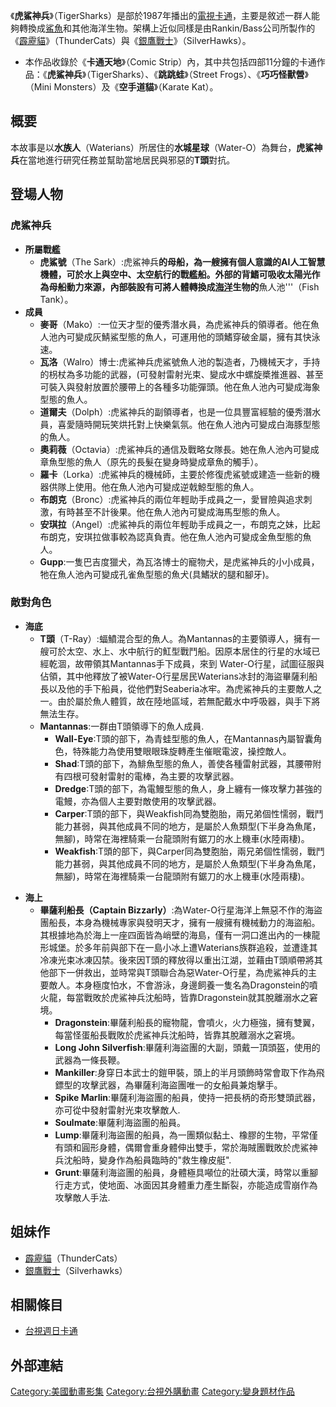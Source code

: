 《'''虎鯊神兵'''》（TigerSharks）是部於1987年播出的[[電視|電視]][[卡通|卡通]]，主要是敘述一群人能夠轉換成[[鯊魚|鯊魚]]和其他海洋生物。架構上近似同樣是由Rankin/Bass公司所製作的《[[霹靂貓|霹靂貓]]》（ThunderCats）與《[[銀鷹戰士|銀鷹戰士]]》（SilverHawks）。

*本作品收錄於《'''卡通天地'''》（Comic Strip）內，其中共包括四部11分鐘的卡通作品：《'''虎鯊神兵'''》（TigerSharks）、《'''跳跳蛙'''》（Street Frogs）、《'''巧巧怪獸營'''》（Mini Monsters）及《'''空手道貓'''》（Karate Kat）。

==概要==
本故事是以'''水族人'''（Waterians）所居住的'''水城星球'''（Water-O）為舞台，'''虎鯊神兵'''在當地進行研究任務並幫助當地居民與邪惡的'''T頭'''對抗。

==登場人物==
===虎鯊神兵===
*'''所屬戰艦'''
**'''虎鯊號'''（The Sark）:虎鯊神兵'''的母船，為一艘擁有個人意識的AI人工智慧機體，可於水上與空中、太空航行的戰艦船。外部的背鰭可吸收太陽光作為母船動力來源，內部裝設有可將人體轉換成[[海洋|海洋]]生物的'''魚人池'''（Fish Tank）。
*'''成員'''
**'''麥哥'''（Mako）:一位天才型的優秀潛水員，為虎鯊神兵的領導者。他在魚人池內可變成灰鯖鯊型態的魚人，可運用他的頭鰭穿破金屬，擁有其快泳速。
**'''瓦洛'''（Walro）博士:虎鯊神兵虎鯊號魚人池的製造者，乃機械天才，手持的枴杖為多功能的武器，(可發射雷射光束、變成水中螺旋槳推進器、甚至可裝入與發射放置於腰帶上的各種多功能彈頭。他在魚人池內可變成海象型態的魚人。
**'''道爾夫'''（Dolph）:虎鯊神兵的副領導者，也是一位具豐富經驗的優秀潛水員，喜愛隨時開玩笑烘托對上快樂氣氛。他在魚人池內可變成白海豚型態的魚人。
**'''奧莉薇'''（Octavia）:虎鯊神兵的通信及戰略女隊長。她在魚人池內可變成章魚型態的魚人（原先的長髮在變身時變成章魚的觸手）。
**'''羅卡'''（Lorka）:虎鯊神兵的機械師，主要於修復虎鯊號或建造一些新的機器供隊上使用。他在魚人池內可變成逆戟鯨型態的魚人。
**'''布朗克'''（Bronc）:虎鯊神兵的兩位年輕助手成員之一，愛冒險與追求刺激，有時甚至不計後果。他在魚人池內可變成海馬型態的魚人。
**'''安琪拉'''（Angel）:虎鯊神兵的兩位年輕助手成員之一，布朗克之妹，比起布朗克，安琪拉做事較為認真負責。他在魚人池內可變成金魚型態的魚人。
**'''Gupp''':一隻巴吉度獵犬，為瓦洛博士的寵物犬，是虎鯊神兵的小小成員，牠在魚人池內可變成孔雀魚型態的魚犬(具鰭狀的腿和腳牙)。

===敵對角色===

*'''海底'''
**'''T頭'''（T-Ray）:蝠鱝混合型的魚人。為Mantannas的主要領導人，擁有一艘可於太空、水上、水中航行的魟型戰鬥船。因原本居住的行星的水域已經乾涸，故帶領其Mantannas手下成員，來到 Water-O行星，試圖征服與佔領，其中他釋放了被Water-O行星居民Waterians冰封的海盜畢薩利船長以及他的手下船員，從他們對Seaberia冰牢。為虎鯊神兵的主要敵人之一。由於屬於魚人體質，故在陸地區域，若無配戴水中呼吸器，與手下將無法生存。
** '''Mantannas''':一群由T頭領導下的魚人成員.
*** '''Wall-Eye''':T頭的部下，為青蛙型態的魚人，在Mantannas內屬智囊角色，特殊能力為使用雙眼眼珠旋轉產生催眠電波，操控敵人。
*** '''Shad''':T頭的部下，為鯡魚型態的魚人，善使各種雷射武器，其腰帶附有四根可發射雷射的電棒，為主要的攻擊武器。
*** '''Dredge''':T頭的部下，為電鰻型態的魚人，身上纏有一條攻擊力甚強的電鰻，亦為個人主要對敵使用的攻擊武器。
*** '''Carper''':T頭的部下，與Weakfish同為雙胞胎，兩兄弟個性懦弱，戰鬥能力甚弱，與其他成員不同的地方，是屬於人魚類型(下半身為魚尾，無腳)，時常在海裡騎乘一台龍頭附有鋸刀的水上機車(水陸兩棲)。
*** '''Weakfish''':T頭的部下，與Carper同為雙胞胎，兩兄弟個性懦弱，戰鬥能力甚弱，與其他成員不同的地方，是屬於人魚類型(下半身為魚尾，無腳)，時常在海裡騎乘一台龍頭附有鋸刀的水上機車(水陸兩棲)。

*'''海上'''
**'''畢薩利船長（Captain Bizzarly）''':為Water-O行星海洋上無惡不作的海盜團船長，本身為機械專家與發明天才，擁有一艘擁有機械動力的海盜船。其根據地為於海上一座四面皆為峭壁的海島，僅有一洞口進出內的一棟龍形城堡。於多年前與部下在一島小冰上遭Waterians族群追殺，並遭逢其冷凍光束冰凍囚禁。後來因T頭的釋放得以重出江湖，並藉由T頭順帶將其他部下一併救出，並時常與T頭聯合為惡Water-O行星，為虎鯊神兵的主要敵人。本身極度怕水，不會游泳，身邊飼養一隻名為Dragonstein的噴火龍，每當戰敗於虎鯊神兵沈船時，皆靠Dragonstein就其脫離溺水之窘境。 
*** '''Dragonstein''':畢薩利船長的寵物龍，會噴火，火力極強，擁有雙翼，每當怪蛋船長戰敗於虎鯊神兵沈船時，皆靠其脫離溺水之窘境。
*** '''Long John Silverfish''':畢薩利海盜團的大副，頭戴一頂頭盔，使用的武器為一條長鞭。
*** '''Mankiller''':身穿日本武士的鎧甲裝，頭上的半月頭飾時常會取下作為飛鏢型的攻擊武器，為畢薩利海盜團唯一的女船員兼炮擊手。
*** '''Spike Marlin''':畢薩利海盜團的船員，使持一把長柄的奇形雙頭武器，亦可從中發射雷射光束攻擊敵人.
*** '''Soulmate''':畢薩利海盜團的船員。
*** '''Lump''':畢薩利海盜團的船員，為一團類似黏土、橡膠的生物，平常僅有頭和圓形身體，偶爾會重身體伸出雙手，常於海賊團戰敗於虎鯊神兵沈船時，變身作為船員臨時的"救生橡皮艇".
*** '''Grunt''':畢薩利海盜團的船員，身體極具噸位的壯碩大漢，時常以重腳行走方式，使地面、冰面因其身體重力產生斷裂，亦能造成雪崩作為攻擊敵人手法.

==姐妹作==
*[[霹靂貓|霹靂貓]]（ThunderCats）
*[[銀鷹戰士|銀鷹戰士]]（Silverhawks）

==相關條目==
*[[台視週日卡通|台視週日卡通]]

==外部連結==



{{DEFAULTSORT:TigerSharks}}
[[Category:美國動畫影集|Category:美國動畫影集]]
[[Category:台視外購動畫|Category:台視外購動畫]]
[[Category:變身題材作品|Category:變身題材作品]]